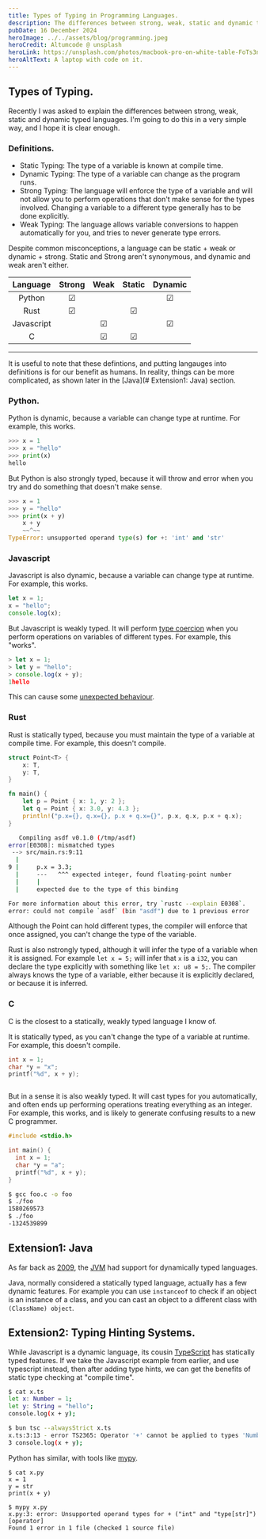 ```yaml
---
title: Types of Typing in Programming Languages.
description: The differences between strong, weak, static and dynamic typed languages.
pubDate: 16 December 2024
heroImage: ../../assets/blog/programming.jpeg
heroCredit: Altumcode @ unsplash
heroLink: https://unsplash.com/photos/macbook-pro-on-white-table-FoTs3ntRoIs
heroAltText: A laptop with code on it.
---
```



## Types of Typing.

Recently I was asked to explain the differences between strong, weak, static and dynamic typed languages. I'm going to do this in a very simple way, and I hope it is clear enough.


### Definitions.

- Static Typing: The type of a variable is known at compile time.
- Dynamic Typing: The type of a variable can change as the program runs.
- Strong Typing: The language will enforce the type of a variable and will not allow you to perform operations that don't make sense for the types involved. Changing a variable to a different type generally has to be done explicitly.
- Weak Typing: The language allows variable conversions to happen automatically for you, and tries to never generate type errors.

Despite common misconceptions, a language can be static + weak or dynamic + strong. Static and Strong aren't synonymous, and dynamic and weak aren't either.

| Language   |   Strong      |  Weak  |   Static  |  Dynamic  |
|:----------:|:-------------:|:------:|:---------:|:---------:|
| Python     |      ☑        |        |           |     ☑     |
| Rust       |      ☑        |        |     ☑     |           |
| Javascript |               |   ☑    |           |     ☑     | 
| C          |               |   ☑    |     ☑     |           | 
---------------------------------------------------------------

It is useful to note that these defintions, and putting langauges into definitions is for our benefit as humans.
In reality, things can be more complicated, as shown later in the [Java](# Extension1: Java) section.


### Python.

Python is dynamic, because a variable can change type at runtime. For example, this works.

```python
>>> x = 1
>>> x = "hello"
>>> print(x)
hello
```

But Python is also strongly typed, because it will throw and error when you try and do something that doesn't make sense.

```python
>>> x = 1
>>> y = "hello"
>>> print(x + y)
    x + y
    ~~^~~
TypeError: unsupported operand type(s) for +: 'int' and 'str'
```

### Javascript

Javascript is also dynamic, because a variable can change type at runtime. For example, this works.

```javascript
let x = 1;
x = "hello";
console.log(x);
```

But Javascript is weakly typed. It will perform [type coercion](https://developer.mozilla.org/en-US/docs/Glossary/Type_coercion) when you perform operations on variables of different types. For example, this "works".

```javascript
> let x = 1;
> let y = "hello";
> console.log(x + y);
1hello
```

This can cause some [unexpected behaviour](https://dev.to/subham_behera/the-bizarre-world-of-javascript-type-coercion-58h0).

### Rust

Rust is statically typed, because you must maintain the type of a variable at compile time. For example, this doesn't compile.

```rust
struct Point<T> {
    x: T,
    y: T,
}

fn main() {
    let p = Point { x: 1, y: 2 };
    let q = Point { x: 3.0, y: 4.3 };
    println!("p.x={}, q.x={}, p.x + q.x={}", p.x, q.x, p.x + q.x);
}
```

```bash
   Compiling asdf v0.1.0 (/tmp/asdf)
error[E0308]: mismatched types
 --> src/main.rs:9:11
  |
9 |     p.x = 3.3;
  |     ---   ^^^ expected integer, found floating-point number
  |     |
  |     expected due to the type of this binding

For more information about this error, try `rustc --explain E0308`.
error: could not compile `asdf` (bin "asdf") due to 1 previous error
```

Although the Point can hold different types, the compiler will enforce that once assigned, you can't change the type of the variable.

Rust is also nstrongly typed, although it will infer the type of a variable when it is assigned. For example `let x = 5;` will infer that `x` is a `i32`, you can declare the type explicitly with something like `let x: u8 = 5;`. The compiler always knows the type of a variable, either because it is explicitly declared, or because it is inferred.

### C

C is the closest to a statically, weakly typed language I know of.

It is statically typed, as you can't change the type of a variable at runtime. For example, this doesn't compile.

```c
int x = 1;
char *y = "x";
printf("%d", x + y);
```

```bash

```

But in a sense it is also weakly typed. It will cast types for you automatically, and often ends up performing operations treating everything as an integer. For example, this works, and is likely to generate confusing results to a new C programmer.

```c
#include <stdio.h>

int main() {
  int x = 1;
  char *y = "a";
  printf("%d", x + y);
}
```

```bash
$ gcc foo.c -o foo
$ ./foo 
1580269573
$ ./foo 
-1324539899
```

## Extension1: Java

As far back as [2009](https://www.oracle.com/technical-resources/articles/javase/dyntypelang.html), the [JVM](https://en.wikipedia.org/wiki/Java_virtual_machine) had support for dynamically typed languages.

Java, normally considered a statically typed language, actually has a few dynamic features. For example you can use `instanceof` to check if an object is an instance of a class, and you can cast an object to a different class with `(ClassName) object`.

## Extension2: Typing Hinting Systems.

While Javascript is a dynamic language, its cousin [TypeScript](https://www.typescriptlang.org/) has statically typed features. If we take the Javascript example from earlier, and use typescript instead, then after adding type hints, we can get the benefits of static type checking at "compile time".

```bash
$ cat x.ts
let x: Number = 1;
let y: String = "hello";
console.log(x + y);

$ bun tsc --alwaysStrict x.ts
x.ts:3:13 - error TS2365: Operator '+' cannot be applied to types 'Number' and 'String'.
3 console.log(x + y);
```

Python has similar, with tools like [mypy](https://mypy.readthedocs.io/en/stable/).

```
$ cat x.py
x = 1
y = str
print(x + y)

$ mypy x.py 
x.py:3: error: Unsupported operand types for + ("int" and "type[str]")  [operator]
Found 1 error in 1 file (checked 1 source file)
```
